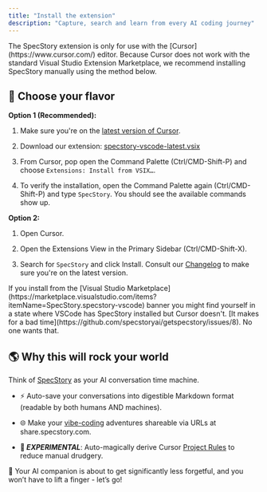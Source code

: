 ```yaml
---
title: "Install the extension"
description: "Capture, search and learn from every AI coding journey"
---
```


<Note>
  The SpecStory extension is only for use with the [Cursor](https://www.cursor.com/) editor. Because Cursor does not work with the standard Visual Studio Extension Marketplace, we recommend installing SpecStory manually using the method below.
</Note>

## 🍦 Choose your flavor

**Option 1 (Recommended):**

1. Make sure you're on the [latest version of Cursor](https://www.cursor.com/changelog).

2. Download our extension: [specstory-vscode-latest.vsix](https://static.specstory.com/vscode-extension/releases/specstory-vscode-latest.vsix)

3. From Cursor, pop open the Command Palette (Ctrl/CMD-Shift-P) and choose `Extensions: Install from VSIX…`.

4. To verify the installation, open the Command Palette again (Ctrl/CMD-Shift-P) and type `SpecStory`. You should see the available commands show up.

**Option 2:**

1. Open Cursor.

2. Open the Extensions View in the Primary Sidebar (Ctrl/CMD-Shift-X).

3. Search for `SpecStory` and click Install. Consult our [Changelog](https://marketplace.visualstudio.com/items/SpecStory.specstory-vscode/changelog) to make sure you're on the latest version.

<Tip>
  If you install from the [Visual Studio Marketplace](https://marketplace.visualstudio.com/items?itemName=SpecStory.specstory-vscode) banner you might find yourself in a state where VSCode has SpecStory installed but Cursor doesn't. [It makes for a bad time](https://github.com/specstoryai/getspecstory/issues/8). No one wants that.
</Tip>

## 🌎 Why this will rock your world

Think of [SpecStory](https://specstory.com) as your AI conversation time machine.

* ⚡ Auto-save your conversations into digestible Markdown format (readable by both humans AND machines).

* 🌐 Make your [vibe-coding](https://x.com/karpathy/status/1886192184808149383) adventures shareable via URLs at share.specstory.com.

* **🧪 *EXPERIMENTAL***: Auto-magically derive Cursor [Project Rules](https://docs.cursor.com/context/rules-for-ai#project-rules-recommended) to reduce manual drudgery.

🧠 Your AI companion is about to get significantly less forgetful, and you won’t have to lift a finger - let’s go!